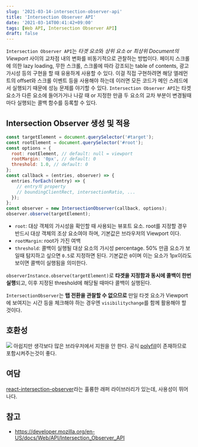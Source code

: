 ```yaml
---
slug: '2021-03-14-intersection-observer-api'
title: 'Intersection Observer API'
date: '2021-03-14T00:41:42+09:00'
tags: [Web API, Intersection Observer API]
draft: false
---
```


`Intersection Observer API`는 *타겟 요소*와 _상위 요소 or 최상위 Document의 Viewport_ 사이의 교차점 내의 변화를 비동기적으로 관찰하는 방법이다. 페이지 스크롤에 의한 lazy loading, 무한 스크롤, 스크롤에 따라 강조되는 table of contents, 광고 가시성 등의 구현을 할 때 유용하게 사용할 수 있다. 이걸 직접 구현하려면 해당 엘레먼트의 offset와 스크롤 이벤트 등을 사용해야 하는데 이러면 모든 코드가 메인 스레드에서 실행되기 때문에 성능 문제를 야기할 수 있다. `Intersection Observer API`는 타겟 요소가 다른 요소에 들어가거나 나갈 때 or 지정한 만큼 두 요소의 교차 부분이 변경될때마다 실행되는 콜백 함수를 등록할 수 있다.

## Intersection Observer 생성 및 적용

```js
const targetElement = document.querySelector('#target');
const rootElement = document.querySelector('#root');
const options = {
  root: rootElement, // default: null = viewport
  rootMargin: '0px', // default: 0
  threshold: 1.0, // default: 0
};
const callback = (entries, observer) => {
  entries.forEach((entry) => {
    // entry의 property
    // boundingClientRect, intersectionRatio, ...
  });
};
const observer = new IntersectionObserver(callback, options);
observer.observe(targetElement);
```

- `root`: 대상 객체의 가시성을 확인할 때 사용되는 뷰포트 요소. root를 지정할 경우 반드시 대상 객체의 조상 요소여야 하며, 기본값은 브라우저의 Viewport 이다.
- `rootMargin`: root가 가진 여백
- `threshold`: 콜백이 실행될 대상 요소의 가시성 percentage. 50% 만큼 요소가 보일때 탐지하고 싶으면 `0.5`로 지정하면 된다. 기본값은 `0`이며 이는 요소가 1px이라도 보이면 콜백이 실행됨을 의미한다.

`observerInstance.observe(targetElement)`로 **타겟을 지정함과 동시에 콜백이 한번 실행**되고, 이후 지정된 threshold에 해당될 때마다 콜백이 실행된다.

`IntersectionObserver`는 **탭 전환을 관찰할 수 없으므로** 만일 타겟 요소가 Viewport에 보여지는 시간 등을 체크해야 하는 경우엔 `visibilitychange`를 함께 활용해야 할 것이다.

## 호환성

![](~/assets/image-2.png)
아쉽지만 생각보다 많은 브라우저에서 지원을 안 한다.
공식 [polyfill](https://www.npmjs.com/package/intersection-observer)이 존재하므로 포함시켜주는것이 좋다.

## 여담

[react-intersection-observer](https://www.npmjs.com/package/react-intersection-observer)라는 훌륭한 래퍼 라이브러리가 있는데, 사용성이 뛰어나다.

## 참고

- https://developer.mozilla.org/en-US/docs/Web/API/Intersection_Observer_API
